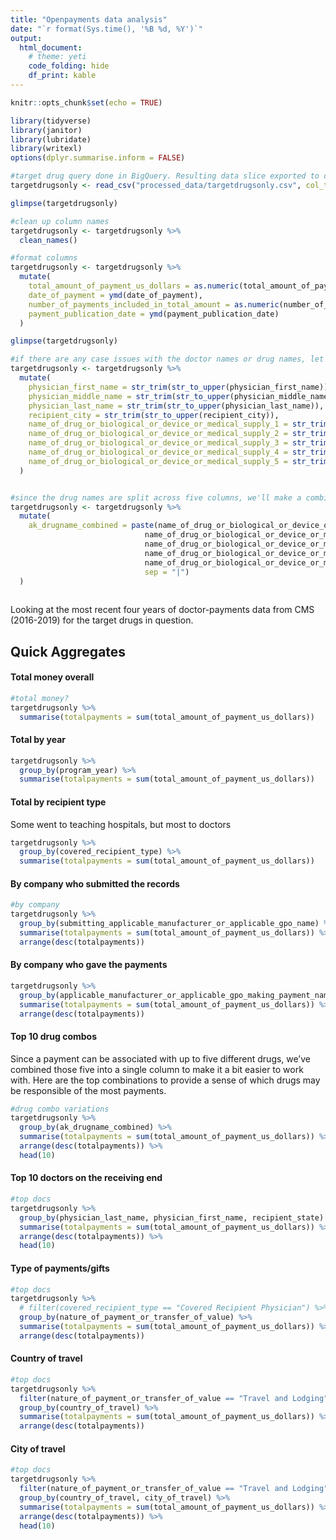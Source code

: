 ```yaml
---
title: "Openpayments data analysis"
date: "`r format(Sys.time(), '%B %d, %Y')`"
output:
  html_document:
    # theme: yeti
    code_folding: hide
    df_print: kable
---
```


```r
knitr::opts_chunk$set(echo = TRUE)

library(tidyverse)
library(janitor)
library(lubridate)
library(writexl)
options(dplyr.summarise.inform = FALSE)

#target drug query done in BigQuery. Resulting data slice exported to csv and we'll load them here:
targetdrugsonly <- read_csv("processed_data/targetdrugsonly.csv", col_types = cols(.default = "c"))

glimpse(targetdrugsonly)

#clean up column names
targetdrugsonly <- targetdrugsonly %>% 
  clean_names()

#format columns
targetdrugsonly <- targetdrugsonly %>% 
  mutate(
    total_amount_of_payment_us_dollars = as.numeric(total_amount_of_payment_us_dollars),
    date_of_payment = ymd(date_of_payment),
    number_of_payments_included_in_total_amount = as.numeric(number_of_payments_included_in_total_amount),
    payment_publication_date = ymd(payment_publication_date)
  ) 

glimpse(targetdrugsonly)

#if there are any case issues with the doctor names or drug names, let's standardize that
targetdrugsonly <- targetdrugsonly %>% 
  mutate(
    physician_first_name = str_trim(str_to_upper(physician_first_name)),
    physician_middle_name = str_trim(str_to_upper(physician_middle_name)),
    physician_last_name = str_trim(str_to_upper(physician_last_name)),
    recipient_city = str_trim(str_to_upper(recipient_city)),
    name_of_drug_or_biological_or_device_or_medical_supply_1 = str_trim(str_to_upper(name_of_drug_or_biological_or_device_or_medical_supply_1)),
    name_of_drug_or_biological_or_device_or_medical_supply_2 = str_trim(str_to_upper(name_of_drug_or_biological_or_device_or_medical_supply_2)),
    name_of_drug_or_biological_or_device_or_medical_supply_3 = str_trim(str_to_upper(name_of_drug_or_biological_or_device_or_medical_supply_3)),
    name_of_drug_or_biological_or_device_or_medical_supply_4 = str_trim(str_to_upper(name_of_drug_or_biological_or_device_or_medical_supply_4)),
    name_of_drug_or_biological_or_device_or_medical_supply_5 = str_trim(str_to_upper(name_of_drug_or_biological_or_device_or_medical_supply_5))
  )


#since the drug names are split across five columns, we'll make a combined one to make searching easier
targetdrugsonly <- targetdrugsonly %>% 
  mutate(
    ak_drugname_combined = paste(name_of_drug_or_biological_or_device_or_medical_supply_1,
                              name_of_drug_or_biological_or_device_or_medical_supply_2,
                              name_of_drug_or_biological_or_device_or_medical_supply_3,
                              name_of_drug_or_biological_or_device_or_medical_supply_4,
                              name_of_drug_or_biological_or_device_or_medical_supply_5,
                              sep = "|")
  )
    


```

Looking at the most recent four years of doctor-payments data from CMS (2016-2019) for the target drugs in question.

## Quick Aggregates

#### Total money overall 
```r
#total money?
targetdrugsonly %>% 
  summarise(totalpayments = sum(total_amount_of_payment_us_dollars))
```

#### Total by year
```r
targetdrugsonly %>% 
  group_by(program_year) %>% 
  summarise(totalpayments = sum(total_amount_of_payment_us_dollars))
```

#### Total by recipient type
Some went to teaching hospitals, but most to doctors
```r
targetdrugsonly %>% 
  group_by(covered_recipient_type) %>% 
  summarise(totalpayments = sum(total_amount_of_payment_us_dollars))
```

#### By company who submitted the records
```r
#by company
targetdrugsonly %>% 
  group_by(submitting_applicable_manufacturer_or_applicable_gpo_name) %>% 
  summarise(totalpayments = sum(total_amount_of_payment_us_dollars)) %>% 
  arrange(desc(totalpayments))
```

#### By company who gave the payments
```r
targetdrugsonly %>% 
  group_by(applicable_manufacturer_or_applicable_gpo_making_payment_name) %>% 
  summarise(totalpayments = sum(total_amount_of_payment_us_dollars)) %>% 
  arrange(desc(totalpayments))
```

#### Top 10 drug combos
Since a payment can be associated with up to five different drugs, we've combined those five
into a single column to make it a bit easier to work with. Here are the top combinations
to provide a sense of which drugs may be responsible of the most payments.
```r
#drug combo variations
targetdrugsonly %>% 
  group_by(ak_drugname_combined) %>% 
  summarise(totalpayments = sum(total_amount_of_payment_us_dollars)) %>% 
  arrange(desc(totalpayments)) %>% 
  head(10)
```

#### Top 10 doctors on the receiving end
```r
#top docs
targetdrugsonly %>% 
  group_by(physician_last_name, physician_first_name, recipient_state) %>% 
  summarise(totalpayments = sum(total_amount_of_payment_us_dollars)) %>%
  arrange(desc(totalpayments)) %>% 
  head(10)
```
#### Type of payments/gifts
```r
#top docs
targetdrugsonly %>% 
  # filter(covered_recipient_type == "Covered Recipient Physician") %>% 
  group_by(nature_of_payment_or_transfer_of_value) %>% 
  summarise(totalpayments = sum(total_amount_of_payment_us_dollars)) %>%
  arrange(desc(totalpayments)) 
```
#### Country of travel
```r
#top docs
targetdrugsonly %>% 
  filter(nature_of_payment_or_transfer_of_value == "Travel and Lodging") %>% 
  group_by(country_of_travel) %>% 
  summarise(totalpayments = sum(total_amount_of_payment_us_dollars)) %>%
  arrange(desc(totalpayments)) 

```


#### City of travel
```r
#top docs
targetdrugsonly %>% 
  filter(nature_of_payment_or_transfer_of_value == "Travel and Lodging") %>% 
  group_by(country_of_travel, city_of_travel) %>% 
  summarise(totalpayments = sum(total_amount_of_payment_us_dollars)) %>%
  arrange(desc(totalpayments)) %>% 
  head(10)

```


